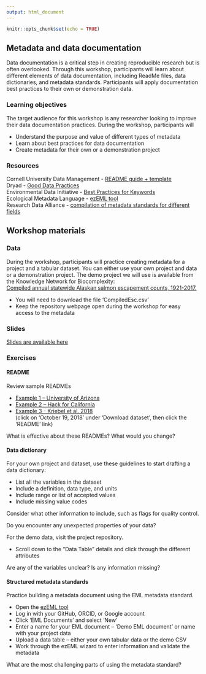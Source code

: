 ```yaml
---
output: html_document
---
```


```r
knitr::opts_chunk$set(echo = TRUE)
```

## Metadata and data documentation
Data documentation is a critical step in creating reproducible research but is often overlooked. Through this workshop, participants will learn about different elements of data documentation, including ReadMe files, data dictionaries, and metadata standards. Participants will apply documentation best practices to their own or demonstration data.  

### Learning objectives
The target audience for this workshop is any researcher looking to improve their data documentation practices. During the workshop, participants will  

- Understand the purpose and value of different types of metadata  
- Learn about best practices for data documentation  
- Create metadata for their own or a demonstration project  

### Resources

Cornell University Data Management - [README guide + template](https://data.research.cornell.edu/content/readme)  
Dryad - [Good Data Practices](https://datadryad.org/stash/best_practices#describe)  
Environmental Data Initiative - [Best Practices for Keywords](https://environmentaldatainitiative.org/five-phases-of-data-publishing/phase-3/keyword-best-practices/)  
Ecological Metadata Language - [ezEML tool](https://ezeml.edirepository.org/eml/)  
Research Data Alliance - [compilation of metadata standards for different fields](http://rd-alliance.github.io/metadata-directory/standards/)

## Workshop materials  

### Data

During the workshop, participants will practice creating metadata for a project and a tabular dataset. You can either use your own project and data or a demonstration project. The demo project we will use is available from the Knowledge Network for Biocomplexity:  
[Compiled annual statewide Alaskan salmon escapement counts, 1921-2017.](https://knb.ecoinformatics.org/view/urn%3Auuid%3A0255141e-b0b0-4dbe-8586-8838f2ac9048)  

- You will need to download the file ‘CompiledEsc.csv’  
- Keep the repository webpage open during the workshop for easy access to the metadata  

### Slides

[Slides are available here](https://github.com/lillian-aoki/workshop_website/blob/master/slides/05_metadata.pdf)

### Exercises

#### README

Review sample READMEs  

- [Example 1 – University of Arizona](https://osf.io/f46sm/)  
- [Example 2 – Hack for California](https://osf.io/f46sm/)  
- [Example 3 - Kriebel et al. 2018](https://datadryad.org/stash/dataset/doi:10.5061/dryad.j17pm)  
(click on 'October 19, 2018' under 'Download dataset', then click the 'README' link)  

What is effective about these READMEs? What would you change?

#### Data dictionary

For your own project and dataset, use these guidelines to start drafting a data dictionary: 

- List all the variables in the dataset  
- Include a definition, data type, and units  
- Include range or list of accepted values  
- Include missing value codes  

Consider what other information to include, such as flags for quality control.  

Do you encounter any unexpected properties of your data?  

For the demo data, visit the project repository.  

- Scroll down to the “Data Table” details and click through the different attributes  

Are any of the variables unclear? Is any information missing?  

#### Structured metadata standards

Practice building a metadata document using the EML metadata standard.  

- Open the [ezEML tool](https://ezeml.edirepository.org/eml/)   
- Log in with your GitHub, ORCID, or Google account  
- Click ‘EML Documents’ and select ‘New’  
- Enter a name for your EML document – ‘Demo EML document’ or name with your project data  
- Upload a data table – either your own tabular data or the demo CSV  
- Work through the ezEML wizard to enter information and validate the metadata  

What are the most challenging parts of using the metadata standard?  
